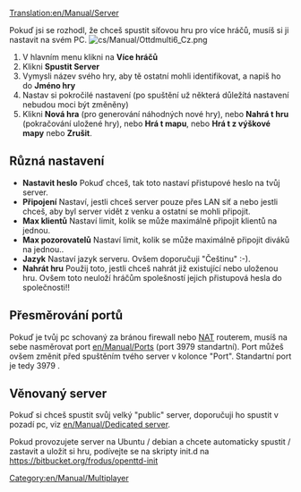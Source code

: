 [[Translation:en/Manual/Server]]

Pokuď jsi se rozhodl, že chceš spustit síťovou hru pro více hráčů, musíš si ji nastavit na svém PC.
[[File:cs/Manual/Ottdmulti6 Cz.png|right]]
#V hlavním menu klikni na '''Více hráčů'''
#Klikni '''Spustit Server'''
#Vymysli název svého hry, aby tě ostatní mohli identifikovat, a napiš ho do '''Jméno hry'''
#Nastav si pokročilé nastavení (po spuštění už některá důležítá nastavení nebudou moci být změněny)
#Klikni '''Nová hra''' (pro generování náhodných nové hry), nebo '''Nahrá t hru''' (pokračování uložené hry), nebo '''Hrá t mapu''', nebo '''Hrá t z výškové mapy''' nebo '''Zrušit'''.

==Různá nastavení==
*'''Nastavit heslo''' Pokuď chceš, tak toto nastaví přistupové heslo na tvůj server.
*'''Připojení''' Nastaví, jestli chceš server pouze přes LAN síť a nebo jestli chceš, aby byl server vidět z venku a ostatní se mohli připojit.
*'''Max klientů''' Nastaví limit, kolik se může maximálně připojit klientů na jednou.
*'''Max pozorovatelů''' Nastaví limit, kolik se může maximálně připojit diváků na jednou..
*'''Jazyk''' Nastaví jazyk serveru. Ovšem doporučuji "Češtinu" :-).
*'''Nahrát hru''' Použij toto, jestli chceš nahrát již existující nebo uloženou hru. Ovšem toto neuloží hráčům spolešností jejich přistupová hesla do společnosti!!

==Přesměrování portů==
Pokuď je tvůj pc schovaný za bránou firewall nebo [https://www.wikipedia.org/wiki/Network_address_translation NAT] routerem, musíš na sebe nasměrovat port [[en/Manual/Port]]s (port 3979 standartní).
Port můžeš ovšem změnit před spuštěním tvého server v kolonce "Port". Standartní port je tedy 3979 .

==Věnovaný server==
Pokuď si chceš spustit svůj velký "public" server, doporučuji ho spustit v pozadí pc, viz [[en/Manual/Dedicated server]].

Pokud provozujete server na Ubuntu / debian a chcete automaticky spustit / zastavit a uložit si hru, podívejte se na skripty init.d na https://bitbucket.org/frodus/openttd-init

[[Category:en/Manual/Multiplayer]]